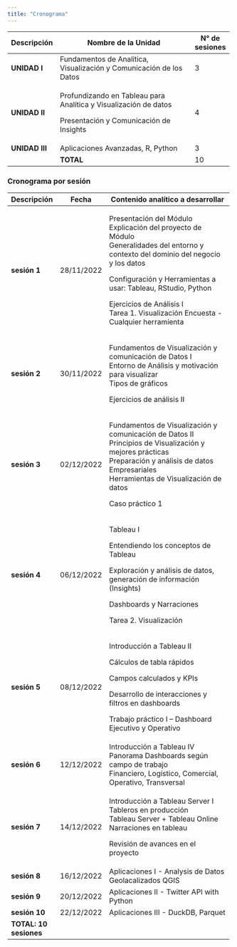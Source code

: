 ```yaml
---
title: "Cronograma"
---
```


+----------------+---------------------------------------------------------------------+----------------+
| Descripción    | Nombre de la Unidad                                                 | N° de sesiones |
+================+=====================================================================+================+
| **UNIDAD I**   | Fundamentos de Analítica, Visualización y Comunicación de los Datos | 3              |
+----------------+---------------------------------------------------------------------+----------------+
| **UNIDAD II**  | Profundizando en Tableau para Analítica y Visualización de datos    | 4              |
|                |                                                                     |                |
|                | Presentación y Comunicación de Insights                             |                |
+----------------+---------------------------------------------------------------------+----------------+
| **UNIDAD III** | Aplicaciones Avanzadas, R, Python                                   | 3              |
+----------------+---------------------------------------------------------------------+----------------+
|                | **TOTAL**                                                           | 10             |
+----------------+---------------------------------------------------------------------+----------------+

### Cronograma por sesión

+------------------------+------------+--------------------------------------------------------------------------+
| Descripción            | Fecha      | Contenido analítico a desarrollar                                        |
+========================+============+==========================================================================+
| **sesión 1**           | 28/11/2022 | Presentación del Módulo\                                                 |
|                        |            | Explicación del proyecto de Módulo\                                      |
|                        |            | Generalidades del entorno y contexto del dominio del negocio y los datos |
|                        |            |                                                                          |
|                        |            | Configuración y Herramientas a usar: Tableau, RStudio, Python            |
|                        |            |                                                                          |
|                        |            | Ejercicios de Análisis I\                                                |
|                        |            | Tarea 1. Visualización Encuesta - Cualquier herramienta                  |
+------------------------+------------+--------------------------------------------------------------------------+
| **sesión 2**           | 30/11/2022 | Fundamentos de Visualización y comunicación de Datos I\                  |
|                        |            | Entorno de Análisis y motivación para visualizar\                        |
|                        |            | Tipos de gráficos                                                        |
|                        |            |                                                                          |
|                        |            | Ejercicios de análisis II                                                |
+------------------------+------------+--------------------------------------------------------------------------+
| **sesión 3**           | 02/12/2022 | Fundamentos de Visualización y comunicación de Datos II\                 |
|                        |            | Principios de Visualización y mejores prácticas\                         |
|                        |            | Preparación y análisis de datos Empresariales\                           |
|                        |            | Herramientas de Visualización de datos                                   |
|                        |            |                                                                          |
|                        |            | Caso práctico 1                                                          |
+------------------------+------------+--------------------------------------------------------------------------+
| **sesión 4**           | 06/12/2022 | Tableau I                                                                |
|                        |            |                                                                          |
|                        |            | Entendiendo los conceptos de Tableau                                     |
|                        |            |                                                                          |
|                        |            | Exploración y análisis de datos, generación de información (Insights)    |
|                        |            |                                                                          |
|                        |            | Dashboards y Narraciones                                                 |
|                        |            |                                                                          |
|                        |            | Tarea 2. Visualización                                                   |
+------------------------+------------+--------------------------------------------------------------------------+
| **sesión 5**           | 08/12/2022 | Introducción a Tableau II                                                |
|                        |            |                                                                          |
|                        |            | Cálculos de tabla rápidos                                                |
|                        |            |                                                                          |
|                        |            | Campos calculados y KPIs                                                 |
|                        |            |                                                                          |
|                        |            | Desarrollo de interacciones y filtros en dashboards                      |
|                        |            |                                                                          |
|                        |            | Trabajo práctico I -- Dashboard Ejecutivo y Operativo                    |
+------------------------+------------+--------------------------------------------------------------------------+
| **sesión 6**           | 12/12/2022 | Introducción a Tableau IV\                                               |
|                        |            | Panorama Dashboards según campo de trabajo\                              |
|                        |            | Financiero, Logístico, Comercial, Operativo, Transversal                 |
+------------------------+------------+--------------------------------------------------------------------------+
| **sesión 7**           | 14/12/2022 | Introducción a Tableau Server I\                                         |
|                        |            | Tableros en producción\                                                  |
|                        |            | Tableau Server + Tableau Online\                                         |
|                        |            | Narraciones en tableau                                                   |
|                        |            |                                                                          |
|                        |            | Revisión de avances en el proyecto                                       |
+------------------------+------------+--------------------------------------------------------------------------+
| **sesión 8**           | 16/12/2022 | Aplicaciones I - Analysis de Datos Geolacalizados QGIS                   |
+------------------------+------------+--------------------------------------------------------------------------+
| **sesión 9**           | 20/12/2022 | Aplicaciones II - Twitter API with Python                                |
+------------------------+------------+--------------------------------------------------------------------------+
| **sesión 10**          | 22/12/2022 | Aplicaciones III - DuckDB, Parquet                                       |
+------------------------+------------+--------------------------------------------------------------------------+
| **TOTAL: 10 sesiones** |            |                                                                          |
+------------------------+------------+--------------------------------------------------------------------------+
